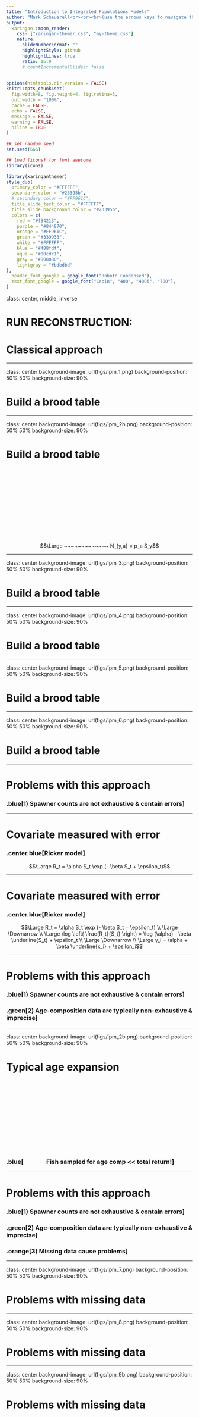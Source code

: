 ```yaml
---
title: "Introduction to Integrated Populations Models"
author: "Mark Scheuerell<br><br><br>(use the arrows keys to navigate the slide deck)"
output:
  xaringan::moon_reader:
    css: ["xaringan-themer.css", "my-theme.css"]
    nature:
      slideNumberFormat: ""
      highlightStyle: github
      highlightLines: true
      ratio: 16:9
      # countIncrementalSlides: false
---
```


```r
options(htmltools.dir.version = FALSE)
knitr::opts_chunk$set(
  fig.width=8, fig.height=4, fig.retina=3,
  out.width = "100%",
  cache = FALSE,
  echo = FALSE,
  message = FALSE, 
  warning = FALSE,
  hiline = TRUE
)

## set random seed
set.seed(666)

## load {icons} for font awesome
library(icons)
```

```r
library(xaringanthemer)
style_duo(
  primary_color = "#FFFFFF",
  secondary_color = "#23395b",
  # secondary_color = "#FF961C",
  title_slide_text_color = "#FFFFFF",
  title_slide_background_color = "#23395b",
  colors = c(
    red = "#f34213",
    purple = "#844870",
    orange = "#FF961C",
    green = "#339933",
    white = "#FFFFFF",
    blue = "#488fdf",
    aqua = "#80cdc1",
    gray = "#808080",
    lightgray = "#bdbdbd"
),
  header_font_google = google_font("Roboto Condensed"),
  text_font_google = google_font("Cabin", "400", "400i", "700"),
)
```

class: center, middle, inverse

# RUN RECONSTRUCTION:

# Classical approach

---

class: center
background-image: url(figs/ipm_1.png)
background-position: 50% 50%
background-size: 90%

# Build a brood table

---

class: center
background-image: url(figs/ipm_2b.png)
background-position: 50% 50%
background-size: 90%

# Build a brood table

<br><br><br><br><br><br><br><br><br><br><br>

$$\Large ~~~~~~~~~~~~~ N_{y,a} = p_a S_y$$

---

class: center
background-image: url(figs/ipm_3.png)
background-position: 50% 50%
background-size: 90%

# Build a brood table

---

class: center
background-image: url(figs/ipm_4.png)
background-position: 50% 50%
background-size: 90%

# Build a brood table

---

class: center
background-image: url(figs/ipm_5.png)
background-position: 50% 50%
background-size: 90%

# Build a brood table

---

class: center
background-image: url(figs/ipm_6.png)
background-position: 50% 50%
background-size: 90%

# Build a brood table

---

# Problems with this approach

### .blue[1) Spawner counts are not exhaustive & contain errors]


---

# Covariate measured with error

### .center.blue[Ricker model]

$$\Large R_t = \alpha S_t \exp (- \beta S_t + \epsilon_t)$$


---

# Covariate measured with error

### .center.blue[Ricker model]

$$\Large R_t = \alpha S_t \exp (- \beta S_t + \epsilon_t) \\ 
\Large \Downarrow \\
\Large \log \left( \frac{R_t}{S_t} \right) = \log (\alpha) - \beta \underline{S_t} + \epsilon_t \\
\Large \Downarrow \\
\Large y_i = \alpha + \beta \underline{x_i} + \epsilon_i$$


---

# Problems with this approach

### .blue[1) Spawner counts are not exhaustive & contain errors]

### .green[2) Age-composition data are typically non-exhaustive & imprecise]


---

class: center
background-image: url(figs/ipm_2b.png)
background-position: 50% 50%
background-size: 90%

# Typical age expansion

<br><br><br><br><br><br><br><br><br><br><br>

### .blue[&nbsp; &nbsp; &nbsp; &nbsp; &nbsp; &nbsp; &nbsp; &nbsp; Fish sampled for age comp << total return!]

---

# Problems with this approach

### .blue[1) Spawner counts are not exhaustive & contain errors]

### .green[2) Age-composition data are typically non-exhaustive & imprecise]

### .orange[3) Missing data cause problems]

---

class: center
background-image: url(figs/ipm_7.png)
background-position: 50% 50%
background-size: 90%

# Problems with missing data

---

class: center
background-image: url(figs/ipm_8.png)
background-position: 50% 50%
background-size: 90%

# Problems with missing data

---

class: center
background-image: url(figs/ipm_9b.png)
background-position: 50% 50%
background-size: 90%

# Problems with missing data

<br><br><br><br><br><br><br><br><br><br><br><br><br><br><br>

### .red[We just lost 4 pairs of missing data!]

---

# Problems with this approach

### .blue[1) Spawner counts are not exhaustive & contain errors]

### .green[2) Age-composition data are typically non-exhaustive & imprecise]

### .orange[3) Missing data cause problems]

### .purple[4) Stock-Recruit models are process models, not observation models]

---

class: center
background-image: url(figs/ipm_10b.png)
background-position: 50% 50%
background-size: 90%

# Observation model

<br><br><br><br><br><br><br><br><br><br><br><br><br><br><br>

### .red[Time-ordering is irrelevant; estimated] $\color{#F34213}{R_1}$ .red[has no effect on any later] $\color{#F34213}{S_t}$


---

class: center, middle, inverse

# Integrated population models


---

# Integrated population models

### &nbsp; &nbsp; &nbsp; 😃 &nbsp; .blue[Do make the model match the data]

### &nbsp; &nbsp; &nbsp; 😱 &nbsp; .red[Don't pre-process the data to match the model]


---

background-image: url(figs/sorel_ipm.png)
background-position: 50% 50%
background-size: 60%

# 😃

.citation[Sorel et al (2024) CJFAS]

---

background-image: url(figs/jorgensen_lcm.png)
background-position: 50% 50%
background-size: 75%

# 😱

.citation[Jorgensen et al (2021) PLoS ONE]

---

class: center
background-image: url(figs/ipm_11.png)
background-position: 50% 80%
background-size: 90%


---

class: center
background-image: url(figs/ipm_12.png)
background-position: 50% 50%
background-size: 90%

# Creating recruits from spawners


---

# Forms for stock-recruit model

### .center.blue[Ricker model with autocorrelated errors]

$$\Large R_t = \alpha S_t \exp (- \beta S_t + \epsilon_t) \\ 
\Large \Downarrow \\
\Large \log (R_t) = \log (\alpha) + \log(S_t) - \beta S_t + \epsilon_t$$

$$\Large \epsilon_t \sim \text{N}(\phi \epsilon_{t-1}, q)$$


---

# Forms for stock-recruit model

### .center.blue[Ricker model with covariates]

$$\Large R_t = \alpha S_t \exp (- \beta S_t + \gamma X_{t-h} + \epsilon_t) \\ 
\Large \Downarrow \\
\Large \log (R_t) = \log (\alpha) + \log(S_t) - \beta S_t + \gamma X_{t-h} + \epsilon_t$$

$$\Large \epsilon_t \sim \text{N}(\phi \epsilon_{t-1}, q)$$


---

class: center
background-image: url(figs/ipm_13.png)
background-position: 50% 50%
background-size: 90%

# Projecting recruits forward


---

# Projecting recruits forward

<br>

### .center.blue[recruits-by-age = (proportion-by-age) &times; (total recruits)]

<br>

$$\LARGE N_{a,t} = p_{a, t-a} R_{t-a}$$

---

# Observation models for spawners

### .pull-left.center[True spawners]

### .pull-right[&nbsp;]

.pull-left[$$\Large S_t = N_t - C_t$$]

### .pull-right.blue[True spawners are difference<br>between returns and catch]


---

# Observation models for spawners

### .pull-left.center[True spawners]

### .pull-right[&nbsp;]

.pull-left[$$\Large S_t = N_t - C_t$$]

### .pull-right.blue[True spawners are difference<br>between returns and catch]


### .pull-left.center[<br><br><br>Observed spawners]

### .pull-right[<br><br><br>&nbsp;]

.pull-left[$$\Large \log E_t \sim \text{N}(\log S_t, \sigma_S)$$]

### .pull-right.green[Measured escapement is<br>estimate of true spawners]


---

# Observation models for age-comp

### .pull-left.center[Total returns]

### .pull-right[&nbsp;]

<div style="float: left; width: 47%;">$$\Large D_t = \sum_a O_{a,t}$$</div>

### .pull-right.blue[Number of fish observed<br>in age class _a_ in year _t_]


---

# Observation models for age-comp

### .pull-left.center[Total returns]

### .pull-right[&nbsp;]

<div style="float: left; width: 47%;">$$\Large D_t = \sum_a O_{a,t}$$</div>

### .pull-right.blue[Number of fish observed<br>in age class _a_ in year _t_]



<div style="clear: left; width: 47%;"><br></div>

### .pull-left.center[Proportion by age]

### .pull-right[&nbsp;<br>]

<div style="float: left; width: 47%;">$$\Large \pi_{a,t} = \frac{N_{a,t}}{\sum_a N_{a,t}}$$</div>

### <div style="float: right; padding: 15px; color: green; width: 46%;">Number of fish predicted<br>in age class _a_ in year _t_</div>


---

# Observation models for age-comp

### .pull-left.center[Total returns]

### .pull-right[&nbsp;]

<div style="float: left; width: 47%;">$$\Large D_t = \sum_a O_{a,t}$$</div>

### .pull-right.blue[Number of fish observed<br>in age class _a_ in year _t_]



<div style="clear: left; width: 47%;"><br></div>

### .pull-left.center[Proportion by age]

### .pull-right[&nbsp;<br>]

<div style="float: left; width: 47%;">$$\Large \pi_{a,t} = \frac{N_{a,t}}{\sum_a N_{a,t}}$$</div>

### <div style="float: right; padding: 15px; color: green; width: 46%;">Number of fish predicted<br>in age class _a_ in year _t_</div>

<div style="clear: left; width: 47%;"><br></div>

$$\Large \mathbf{O}_t \sim \text{Multinomial}(\boldsymbol{\pi}_t, D_t)$$



---

class: center
background-image: url(figs/ipm_14.png)
background-position: 50% 50%
background-size: 90%

# Feedback between R & S

---

class: center, middle, inverse

# EXAMPLE: Washington Coho

---

class: left
background-image: url(figs/wa_coho_cite.png)
background-position: 50% 50%
background-size: 85%


---

class: center, middle

# Can we use a hierarchical approach to improve forecast performance?


---

class: left
background-image: url(figs/wa_coho_map.png)
background-position: 50% 50%
background-size: 45%

.citation.gray[DeFilippo et al. (2021) Fish Res]


---

background-image: url(figs/coho_pic.png)
background-position: 90% 1%
background-size: 40%

# WA natural-origin coho

### .blue[&#x2022; Eggs laid in brood year _y_] 

--

### .blue[&#x2022; Fry emerge in spring of year _y_ + 1]

--

### .blue[&#x2022; Most juveniles spend ~1 year in freshwater]

--

### .blue[&#x2022; Outmigrate as smolts in spring of year _y_ + 2]

--

### .blue[&#x2022; Most spend ~1.5 years at sea]

--

### .blue[&#x2022; Return to spawn in fall of year _y_ + 3]


---

# Data types (1986-2017)

### .blue[&#x2022; Quantity of habitat for each population (stream length)]

--

### .blue[&#x2022; Adult escapement counts]

--

### .blue[&#x2022; Adult harvest counts]

--

### .blue[&#x2022; Smolt outmigration counts]

--

### .blue[&#x2022; Coded wire tag marine survival estimates]


---

# Forecast evaluation

### .blue[&#x2022; Initially fit to 16 years (1986-2001)]

--

### .blue[&#x2022; Skill evaluated for next 16 years (2002-2017) with model refit each year]

--

### .blue[&#x2022; Skill based on mean absolute scaled error (MASE)]

$$\Large ASE_{i, y}=\frac{\left|P_{i, y}-A_{i, y}\right|}{\frac{1}{n-1} \sum_1^n\left|A_{i, t}-A_{i, t-1}\right|}$$

---

background-image: url(figs/wa_coho_surv-corr.png)
background-position: 70% 50%
background-size: 47%

# Correlation in<br>marine survival

.citation.gray[DeFilippo et al. (2021) Fish Res]


---

class: frimg, center
background-image: url(figs/BH_form.png)
background-position: 50% 77%
background-size: 60%

# Theoretical parent-offspring relationship

---

class: frimg, center
background-image: url(figs/wa_coho_b-h.png)
background-position: 50% 50%
background-size: 55%

.citation.gray[DeFilippo et al. (2021) Fish Res]

---

class: frimg, center
background-image: url(figs/wa_coho_fore.png)
background-position: 45% 65%
background-size: 55%

.citation.gray[DeFilippo et al. (2021) Fish Res]

---

background-image: url(figs/wa_coho_error.png)
background-position: 55% 60%
background-size: 30%

# IPM offers<br>improvement

.citation.gray[DeFilippo et al. (2021) Fish Res]


---

# Learn more about IPMs

### https://github.com/lukasdefilippo/ST-IPM

### https://github.com/mdscheuerell/steelhead_IPM

### https://github.com/marksorel8/Sorel_etal_Wenatchee_IPM


